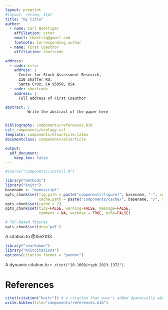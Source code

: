 ```yaml
---
layout: preprint
#layout: review, 11pt
title: "my title"
author: 
  - name: Carl Boettiger
    affiliation: cstar
    email: cboettig@gmail.com
    footnote: Corresponding author
  - name: First Coauthor 
    affiliation: shortcode

address: 
  - code: cstar
    address: | 
      Center for Stock Assessment Research,
      110 Shaffer Rd,
      Santa Cruz, CA 95050, USA 
  - code: shortcode
    address: |
      Full address of First Coauthor

abstract: | 
          Write the abstract of the paper here


bibliography: components/references.bib
csl: components/ecology.csl
template: components/elsarticle.latex
documentclass: components/elsarticle

output: 
  pdf_document:
    keep_tex: false
---
```



```r
#source("components/install.R")
```

```r
library("methods")
library("knitr")
basename <- "manuscript"
opts_chunk$set(fig.path = paste("components/figure/", basename, "-", sep=""),
               cache.path = paste("components/cache/", basename, "/", sep=""))
opts_chunk$set(cache = 2)
opts_chunk$set(tidy=FALSE, warning=FALSE, message=FALSE, 
               comment = NA, verbose = TRUE, echo=FALSE)

# PDF-based figures
opts_chunk$set(dev='pdf')
```


A citation to @Xie2013

```r
library("rmarkdown")
library("knitcitations")
options(citation_format = "pandoc")
```

A dynamic citation to `r citet("10.1098/rspb.2013.1372")`.  


# References

```r
citet(citation("knitr")) # a citation that wasn't added dyanmically above
write.bibtex(file="components/references.bib")
```

